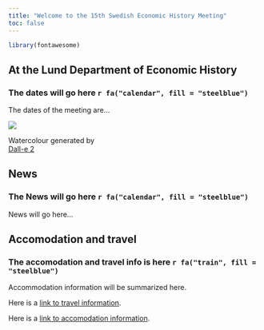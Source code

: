 ```yaml
---
title: "Welcome to the 15th Swedish Economic History Meeting"
toc: false
---
```


```r
library(fontawesome)
```

## At the Lund Department of Economic History 

::: {.callout-warning}
### The dates will go here `r fa("calendar", fill = "steelblue")`

The dates of the meeting are...

:::


![](assets/lund_hero_watercolour.png){.hero fig-align="center"}




::: {.column-margin}
Watercolour generated by <br> <a href="https://openai.com/dall-e-2/">Dall-e 2</a>

:::


## News

::: {.callout-warning}
### The News will go here `r fa("calendar", fill = "steelblue")`

News will go here...
:::

## Accomodation and travel

::: {.callout-tip}
### The accomodation and travel info is here `r fa("train", fill = "steelblue")`

Accommodation information will be summarized here.

Here is a [link to travel information](logistics/travel.qmd "Travel info").

Here is a [link to accomodation information](logistics/accomodation.qmd "Accomodation info").

:::

